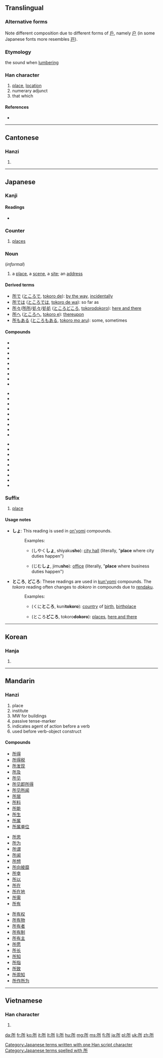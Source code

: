 ==Translingual==
{{stroke order|strokes=8}}
{{stroke order|strokes=8|type=jbw}}
{{stroke order|type=animate}}
{{ja-forms|所|所|所}}

===Alternative forms===
Note different composition due to different forms of [[戶]], namely [[户]] (in some Japanese fonts more resembles [[戸]]).

===Etymology===
{{Han compound|戶|斤|c1=p|c2=s|t2=[[axe]]|ls=psc}}

the sound when [[lumbering]]

===Han character===
{{Han char|rn=63|rad=戶|as=04|sn=8|four=7222<sub>1</sub>|canj=竹尸竹一中 (HSHML)}}

# [[place]], [[location]]
# numerary adjunct
# that which

====References====
* {{Han ref|kx=0415.160|dkj=11715|dj=0760.020|hdz=32259.010|uh=6240|ud=25152|bh=A9D2|bd=43474}}

----

==Cantonese==

===Hanzi===
{{yue-hanzi|jyut=|y=so2}}

# {{defn|lang=yue|sort=戶04}}

----

==Japanese==

===Kanji===
{{ja-kanji|grade=3|rs=戶04}}

====Readings====
* {{ja-readings|on=[[しょ]] (sho), [[そ]] (so)|kun=[[ところ]] (tokoro), [[とこ]] ([[toko]])}}

===Counter===
{{ja-pos|k|counter|hira=しょ|rom=-sho|hidx=しょ}}

# [[place]]s

===Noun===
{{ja-noun|kk|rom=tokoro|hira=ところ}}

{{ja-noun|kk|rom=toko|hira=とこ}} (''informal'')

# a [[place]], a [[scene]], a [[site]]; an [[address]]

====Derived terms====
* [[所で]] ([[ところで]], [[tokoro de]]): [[by the way]], [[incidentally]]
* [[所では]] ([[ところでは]], [[tokoro de wa]]): so far as
* [[所々]]/[[所所]]/[[処々]]/[[処処]] ([[ところどころ]], [[tokorodokoro]]): [[here and there]]
* [[所へ]] ([[ところへ]], [[tokoro e]]): [[thereupon]]
* [[所もある]] ([[ところもある]], [[tokoro mo aru]]): some, sometimes

====Compounds====
{{top3}}
* {{l|ja|sc=Jpan|一所懸命|tr=いっしょけんめい, isshokenmei}}
* {{l|ja|sc=Jpan|近所|tr=きんじょ, kinjo}}
* {{l|ja|sc=Jpan|住所|tr=じゅうしょ, jūsho}}
* {{l|ja|sc=Jpan|所為|tr=しょい, shoi}}
* {{l|ja|sc=Jpan|所感|tr=しょかん, shokan}}
* {{l|ja|sc=Jpan|所管|tr=しょかん, shokan}}
* {{l|ja|sc=Jpan|所見|tr=しょけん, shoken}}
* {{l|ja|sc=Jpan|所作|tr=しょさ, shosa}}
* {{l|ja|sc=Jpan|所在|tr=しょざい, shozai}}
{{mid3}}
* {{l|ja|sc=Jpan|所在地|tr=しょざいち, shozaichi}}
* {{l|ja|sc=Jpan|所在|tr=しょざい, shozai}}
* {{l|ja|sc=Jpan|所持|tr=しょじ, shoji}}
* {{l|ja|sc=Jpan|所属|tr=しょぞく, shozoku}}
* {{l|ja|sc=Jpan|所存|tr=しょぞん, shozon}}
* {{l|ja|sc=Jpan|所帯|tr=しょたい, shotai}}
* {{l|ja|sc=Jpan|所得|tr=しょとく, shotoku}}
* {{l|ja|sc=Jpan|所得税|tr=しょとくぜい, shotokuzei}}
* {{l|ja|sc=Jpan|所有物|tr=しょゆうぶつ, shoyūbutsu}}
{{mid3}}
* {{l|ja|sc=Jpan|所有者|tr=しょゆうしゃ, shoyūsha}}
* {{l|ja|sc=Jpan|所有|tr=しょゆう, shoyū}}
* {{l|ja|sc=Jpan|所有権|tr=しょゆうけん, shoyūken}}
* {{l|ja|sc=Jpan|所謂|tr=いわゆる, iwayuru}}
* {{l|ja|sc=Jpan|適材適所|tr=てきざいてきしょ, tekizaitekisho}}
* {{l|ja|sc=Jpan|場所|tr=ばしょ, basho}}
* {{l|ja|sc=Jpan|所以|tr=ゆえん, yuen}}
* {{l|ja|sc=Jpan|所有制|tr=しょゆうせい, shoyūsei}}
* {{l|ja|sc=Jpan|所有主|tr=しょゆうぬし, shoyūnushi}}
{{bottom}}

===Suffix===
{{ja-pos|k|suffix|hira=しょ|rom=-sho}}

{{ja-pos|k|suffix|hira=ところ|rom=-tokoro}}

{{ja-pos|k|suffix|hira=どころ|rom=-dokoro|hidx=ところ'}}

# [[place]]

====Usage notes====

* '''しょ''': This reading is used in [[on'yomi]] compounds.
*: Examples:
*:* {{l|ja|市役所}} (しやく'''しょ''', shiyaku'''sho'''): [[city hall]] (literally, "'''place''' where city duties happen")
*:* {{l|ja|事務所}} (じむ'''しょ''', jimu'''sho'''): [[office]] (literally, "'''place''' where business duties happen")
* '''ところ''', '''どころ''': These readings are used in [[kun'yomi]] compounds.  The ''tokoro'' reading often changes to ''dokoro'' in compounds due to [[rendaku]].
*: Examples:
*:* {{l|ja|国所}} (くに'''ところ''', kuni'''tokoro'''): [[country]] of [[birth]], [[birthplace]]
*:* {{l|ja|所々}} (ところ'''どころ''', tokoro'''dokoro'''): [[places]], [[here and there]]

[[Category:Japanese terms written with one Han script character]]
[[Category:Japanese terms spelled with 所]]
----

==Korean==

===Hanja===
{{ko-hanja|hangeul=소|eumhun=바|rv=so|mr=so|y=so}}

# {{defn|lang=ko|sort=戶04}}

----

==Mandarin==

===Hanzi===
{{cmn-hanzi|pin=[[biàn]] ([[bian4]]), [[piān]] ([[pian1]]), [[suǒ]] ([[suo3]])|wg=pien<sup>4</sup>, p'ien<sup>1</sup>, so<sup>3</sup>}}

# place
# institute
# MW for buildings
# passive tense-marker
# indicates agent of action before a verb
# used before verb-object construct

====Compounds====
{{top3}}
* [[所得]]
* [[所得税]]
* [[所发现]]
* [[所及]]
* [[所见]]
* [[所见即所得]]
* [[所见所闻]]
* [[所居]]
* [[所料]]
* [[所能]]
* [[所生]]
* [[所属]]
* [[所属单位]]
{{mid3}}
* [[所思]]
* [[所为]]
* [[所谓]]
* [[所闻]]
* [[所想]]
* [[所向披靡]]
* [[所幸]]
* [[所以]]
* [[所在]]
* [[所在地]]
* [[所需]]
* [[所有]]
{{mid3}}
* [[所有权]]
* [[所有物]]
* [[所有者]]
* [[所有制]]
* [[所有主]]
* [[所愿]]
* [[所长]]
* [[所知]]
* [[所指]]
* [[所致]]
* [[所周知]]
* [[所作所为]]
{{bottom}}

----

==Vietnamese==

===Han character===
{{vi-hantu|[[sở]], [[sỡ]], [[sớ]], [[sửa]], [[thửa]]|rs=戶04}}

# {{defn|lang=vi|sort=戶04}}

[[da:所]]
[[fr:所]]
[[ko:所]]
[[it:所]]
[[lt:所]]
[[li:所]]
[[hu:所]]
[[mg:所]]
[[ms:所]]
[[fj:所]]
[[ja:所]]
[[pl:所]]
[[uk:所]]
[[zh:所]]